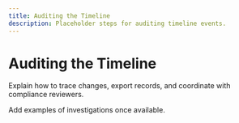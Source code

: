 ```yaml
---
title: Auditing the Timeline
description: Placeholder steps for auditing timeline events.
---
```


# Auditing the Timeline

Explain how to trace changes, export records, and coordinate with compliance reviewers.

Add examples of investigations once available.
